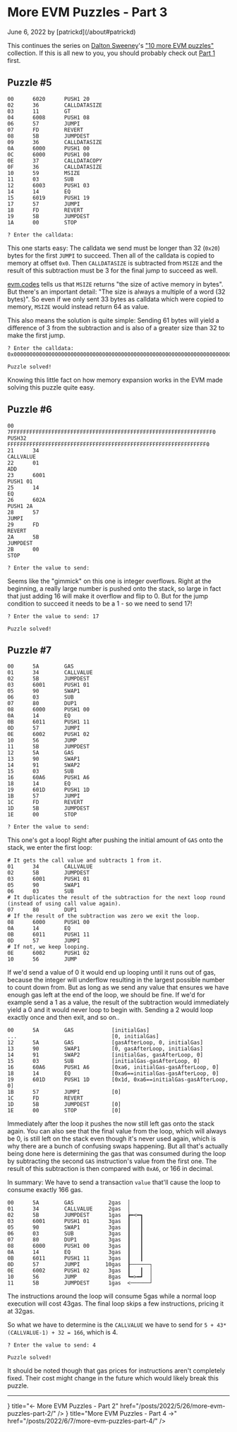 # More EVM Puzzles - Part 3

<p className="text-xs text-right">June 6, 2022 by [patrickd](/about#patrickd)</p>

This continues the series on [Dalton Sweeney](https://twitter.com/DaltonSweeney9)'s ["10 more EVM puzzles"](https://github.com/daltyboy11/more-evm-puzzles) collection. If this is all new to you, you should probably check out [Part 1](/posts/2022/5/24/more-evm-puzzles-part-1) first.


## Puzzle #5

```plaintext
00      6020      PUSH1 20
02      36        CALLDATASIZE
03      11        GT
04      6008      PUSH1 08
06      57        JUMPI
07      FD        REVERT
08      5B        JUMPDEST
09      36        CALLDATASIZE
0A      6000      PUSH1 00
0C      6000      PUSH1 00
0E      37        CALLDATACOPY
0F      36        CALLDATASIZE
10      59        MSIZE
11      03        SUB
12      6003      PUSH1 03
14      14        EQ
15      6019      PUSH1 19
17      57        JUMPI
18      FD        REVERT
19      5B        JUMPDEST
1A      00        STOP

? Enter the calldata:
```

This one starts easy: The calldata we send must be longer than 32 (`0x20`) bytes for the first `JUMPI` to succeed. Then all of the calldata is copied to memory at offset `0x0`. Then `CALLDATASIZE` is subtracted from `MSIZE` and the result of this subtraction must be 3 for the final jump to succeed as well.

[evm.codes](https://www.evm.codes/#59) tells us that `MSIZE` returns "the size of active memory in bytes". But there's an important detail: "The size is always a multiple of a word (32 bytes)". So even if we only sent 33 bytes as calldata which were copied to memory, `MSIZE` would instead return 64 as value.

This also means the solution is quite simple: Sending 61 bytes will yield a difference of 3 from the subtraction and is also of a greater size than 32 to make the first jump.

```
? Enter the calldata: 0x00000000000000000000000000000000000000000000000000000000000000000000000000000000000000000000000000000000000000000000000000

Puzzle solved!
```

Knowing this little fact on how memory expansion works in the EVM made solving this puzzle quite easy.


## Puzzle #6

```plaintext
00      7FFFFFFFFFFFFFFFFFFFFFFFFFFFFFFFFFFFFFFFFFFFFFFFFFFFFFFFFFFFFFFFF0      PUSH32 FFFFFFFFFFFFFFFFFFFFFFFFFFFFFFFFFFFFFFFFFFFFFFFFFFFFFFFFFFFFFFF0
21      34                                                                      CALLVALUE
22      01                                                                      ADD
23      6001                                                                    PUSH1 01
25      14                                                                      EQ
26      602A                                                                    PUSH1 2A
28      57                                                                      JUMPI
29      FD                                                                      REVERT
2A      5B                                                                      JUMPDEST
2B      00                                                                      STOP

? Enter the value to send:
```

Seems like the "gimmick" on this one is integer overflows. Right at the beginning, a really large number is pushed onto the stack, so large in fact that just adding 16 will make it overflow and flip to 0. But for the jump condition to succeed it needs to be a 1 - so we need to send 17!

```
? Enter the value to send: 17

Puzzle solved!
```


## Puzzle #7

```plaintext
00      5A        GAS
01      34        CALLVALUE
02      5B        JUMPDEST
03      6001      PUSH1 01
05      90        SWAP1
06      03        SUB
07      80        DUP1
08      6000      PUSH1 00
0A      14        EQ
0B      6011      PUSH1 11
0D      57        JUMPI
0E      6002      PUSH1 02
10      56        JUMP
11      5B        JUMPDEST
12      5A        GAS
13      90        SWAP1
14      91        SWAP2
15      03        SUB
16      60A6      PUSH1 A6
18      14        EQ
19      601D      PUSH1 1D
1B      57        JUMPI
1C      FD        REVERT
1D      5B        JUMPDEST
1E      00        STOP

? Enter the value to send:
```

This one's got a loop! Right after pushing the initial amount of `GAS` onto the stack, we enter the first loop:


```plaintext
# It gets the call value and subtracts 1 from it.
01      34        CALLVALUE
02      5B        JUMPDEST
03      6001      PUSH1 01
05      90        SWAP1
06      03        SUB
# It duplicates the result of the subtraction for the next loop round (instead of using call value again).
07      80        DUP1
# If the result of the subtraction was zero we exit the loop.
08      6000      PUSH1 00
0A      14        EQ
0B      6011      PUSH1 11
0D      57        JUMPI
# If not, we keep looping.
0E      6002      PUSH1 02
10      56        JUMP
```

If we'd send a value of 0 it would end up looping until it runs out of gas, because the integer will underflow resulting in the largest possible number to count down from. But as long as we send any value that ensures we have enough gas left at the end of the loop, we should be fine. If we'd for example send a 1 as a value, the result of the subtraction would immediately yield a 0 and it would never loop to begin with. Sending a 2 would loop exactly once and then exit, and so on..

```plaintext
00      5A        GAS            [initialGas]
...                              [0, initialGas]
12      5A        GAS            [gasAfterLoop, 0, initialGas]
13      90        SWAP1          [0, gasAfterLoop, initialGas]
14      91        SWAP2          [initialGas, gasAfterLoop, 0]
15      03        SUB            [initialGas-gasAfterLoop, 0]
16      60A6      PUSH1 A6       [0xa6, initialGas-gasAfterLoop, 0]
18      14        EQ             [0xa6==initialGas-gasAfterLoop, 0]
19      601D      PUSH1 1D       [0x1d, 0xa6==initialGas-gasAfterLoop, 0]
1B      57        JUMPI          [0]
1C      FD        REVERT
1D      5B        JUMPDEST       [0]
1E      00        STOP           [0]
```

Immediately after the loop it pushes the now still left gas onto the stack again. You can also see that the final value from the loop, which will always be 0, is still left on the stack even though it's never used again, which is why there are a bunch of confusing swaps happening. But all that's actually being done here is determining the gas that was consumed during the loop by subtracting the second `GAS` instruction's value from the first one. The result of this subtraction is then compared with `0xA6`, or 166 in decimal.

In summary: We have to send a transaction `value` that'll cause the loop to consume exactly 166 gas.

```plaintext
00      5A        GAS           2gas  │
01      34        CALLVALUE     2gas  │
02      5B        JUMPDEST      1gas  ┢━<━┓
03      6001      PUSH1 01      3gas  ┃   ┃
05      90        SWAP1         3gas  ┃   ┃
06      03        SUB           3gas  ┃   ┃
07      80        DUP1          3gas  ┃   ┃
08      6000      PUSH1 00      3gas  ┃   ┃
0A      14        EQ            3gas  ┃   ┃
0B      6011      PUSH1 11      3gas  ┃   ┃
0D      57        JUMPI        10gas  ┠──────┐
0E      6002      PUSH1 02      3gas  ┃   ┃  │
10      56        JUMP          8gas  ┗━>━┛  │
11      5B        JUMPDEST      1gas  <──────┘
```

The instructions around the loop will consume 5gas while a normal loop execution will cost 43gas. The final loop skips a few instructions, pricing it at 32gas.

So what we have to determine is the `CALLVALUE` we have to send for `5 + 43*(CALLVALUE-1) + 32 = 166`, which is 4.

```
? Enter the value to send: 4

Puzzle solved!
```

It should be noted though that gas prices for instructions aren't completely fixed. Their cost might change in the future which would likely break this puzzle.

---


<Cards>
  <Card
    icon={<FileIcon />}
    title="← More EVM Puzzles - Part 2"
    href="/posts/2022/5/26/more-evm-puzzles-part-2/"
  />
  <Card
    icon={<FileIcon />}
    title="More EVM Puzzles - Part 4 →"
    href="/posts/2022/6/7/more-evm-puzzles-part-4/"
  />
</Cards>